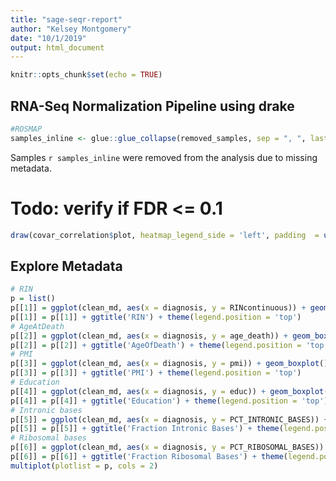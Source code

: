 ```yaml
---
title: "sage-seqr-report"
author: "Kelsey Montgomery"
date: "10/1/2019"
output: html_document
---
```


```r
knitr::opts_chunk$set(echo = TRUE)
```

## RNA-Seq Normalization Pipeline using drake

```r
#ROSMAP
samples_inline <- glue::glue_collapse(removed_samples, sep = ", ", last = " and ")
```

Samples `r samples_inline` were removed from the analysis due to missing metadata.

# Todo: verify if FDR <= 0.1
```r
draw(covar_correlation$plot, heatmap_legend_side = 'left', padding  = unit(c(18,2,2,18), 'mm'))
```

## Explore Metadata

```r
# RIN
p = list()
p[[1]] = ggplot(clean_md, aes(x = diagnosis, y = RINcontinuous)) + geom_boxplot()
p[[1]] = p[[1]] + ggtitle('RIN') + theme(legend.position = 'top')
# AgeAtDeath
p[[2]] = ggplot(clean_md, aes(x = diagnosis, y = age_death)) + geom_boxplot()
p[[2]] = p[[2]] + ggtitle('AgeOfDeath') + theme(legend.position = 'top')
# PMI
p[[3]] = ggplot(clean_md, aes(x = diagnosis, y = pmi)) + geom_boxplot()
p[[3]] = p[[3]] + ggtitle('PMI') + theme(legend.position = 'top')
# Education
p[[4]] = ggplot(clean_md, aes(x = diagnosis, y = educ)) + geom_boxplot()
p[[4]] = p[[4]] + ggtitle('Education') + theme(legend.position = 'top')
# Intronic bases
p[[5]] = ggplot(clean_md, aes(x = diagnosis, y = PCT_INTRONIC_BASES)) + geom_boxplot()
p[[5]] = p[[5]] + ggtitle('Fraction Intronic Bases') + theme(legend.position = 'top')
# Ribosomal bases
p[[6]] = ggplot(clean_md, aes(x = diagnosis, y = PCT_RIBOSOMAL_BASES)) + geom_boxplot()
p[[6]] = p[[6]] + ggtitle('Fraction Ribosomal Bases') + theme(legend.position = 'top')
multiplot(plotlist = p, cols = 2)
```

